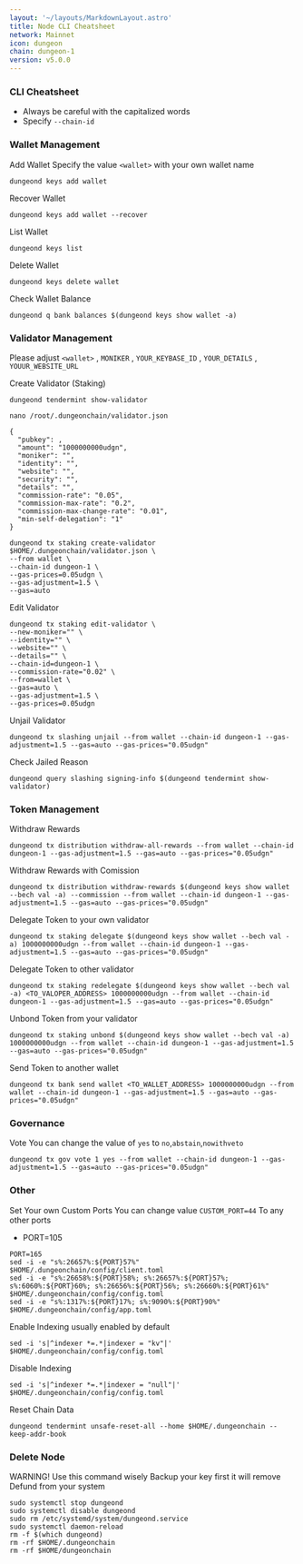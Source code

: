 ```yaml
---
layout: '~/layouts/MarkdownLayout.astro'
title: Node CLI Cheatsheet
network: Mainnet
icon: dungeon
chain: dungeon-1
version: v5.0.0
---
```


### CLI Cheatsheet

- Always be careful with the capitalized words
- Specify `--chain-id`

### Wallet Management

Add Wallet
Specify the value `<wallet>` with your own wallet name

```
dungeond keys add wallet
```

Recover Wallet
```
dungeond keys add wallet --recover
```

List Wallet
```
dungeond keys list
```

Delete Wallet
```
dungeond keys delete wallet
```

Check Wallet Balance
```
dungeond q bank balances $(dungeond keys show wallet -a)
```

### Validator Management

Please adjust `<wallet>` , `MONIKER` , `YOUR_KEYBASE_ID` , `YOUR_DETAILS` , `YOUUR_WEBSITE_URL`

Create Validator (Staking)
```
dungeond tendermint show-validator
```
```
nano /root/.dungeonchain/validator.json
```
```
{
  "pubkey": ,
  "amount": "1000000000udgn",
  "moniker": "",
  "identity": "",
  "website": "",
  "security": "",
  "details": "",
  "commission-rate": "0.05",
  "commission-max-rate": "0.2",
  "commission-max-change-rate": "0.01",
  "min-self-delegation": "1"
}
```
```
dungeond tx staking create-validator $HOME/.dungeonchain/validator.json \
--from wallet \
--chain-id dungeon-1 \
--gas-prices=0.05udgn \
--gas-adjustment=1.5 \
--gas=auto
```


Edit Validator
```
dungeond tx staking edit-validator \
--new-moniker="" \
--identity="" \
--website="" \
--details="" \
--chain-id=dungeon-1 \
--commission-rate="0.02" \
--from=wallet \
--gas=auto \
--gas-adjustment=1.5 \
--gas-prices=0.05udgn
```

Unjail Validator
```
dungeond tx slashing unjail --from wallet --chain-id dungeon-1 --gas-adjustment=1.5 --gas=auto --gas-prices="0.05udgn"
```

Check Jailed Reason
```
dungeond query slashing signing-info $(dungeond tendermint show-validator)
```

### Token Management

Withdraw Rewards
```
dungeond tx distribution withdraw-all-rewards --from wallet --chain-id dungeon-1 --gas-adjustment=1.5 --gas=auto --gas-prices="0.05udgn"
```

Withdraw Rewards with Comission
```
dungeond tx distribution withdraw-rewards $(dungeond keys show wallet --bech val -a) --commission --from wallet --chain-id dungeon-1 --gas-adjustment=1.5 --gas=auto --gas-prices="0.05udgn"
```

Delegate Token to your own validator
```
dungeond tx staking delegate $(dungeond keys show wallet --bech val -a) 1000000000udgn --from wallet --chain-id dungeon-1 --gas-adjustment=1.5 --gas=auto --gas-prices="0.05udgn"
```

Delegate Token to other validator
```
dungeond tx staking redelegate $(dungeond keys show wallet --bech val -a) <TO_VALOPER_ADDRESS> 1000000000udgn --from wallet --chain-id dungeon-1 --gas-adjustment=1.5 --gas=auto --gas-prices="0.05udgn"
```

Unbond Token from your validator
```
dungeond tx staking unbond $(dungeond keys show wallet --bech val -a) 1000000000udgn --from wallet --chain-id dungeon-1 --gas-adjustment=1.5 --gas=auto --gas-prices="0.05udgn"
```

Send Token to another wallet
```
dungeond tx bank send wallet <TO_WALLET_ADDRESS> 1000000000udgn --from wallet --chain-id dungeon-1 --gas-adjustment=1.5 --gas=auto --gas-prices="0.05udgn"
```

### Governance 

Vote
You can change the value of `yes` to `no`,`abstain`,`nowithveto`

```
dungeond tx gov vote 1 yes --from wallet --chain-id dungeon-1 --gas-adjustment=1.5 --gas=auto --gas-prices="0.05udgn"
```

### Other

Set Your own Custom Ports
You can change value `CUSTOM_PORT=44` To any other ports

- PORT=105
```  
PORT=165
sed -i -e "s%:26657%:${PORT}57%" $HOME/.dungeonchain/config/client.toml
sed -i -e "s%:26658%:${PORT}58%; s%:26657%:${PORT}57%; s%:6060%:${PORT}60%; s%:26656%:${PORT}56%; s%:26660%:${PORT}61%" $HOME/.dungeonchain/config/config.toml
sed -i -e "s%:1317%:${PORT}17%; s%:9090%:${PORT}90%" $HOME/.dungeonchain/config/app.toml
```

Enable Indexing usually enabled by default
```
sed -i 's|^indexer *=.*|indexer = "kv"|' $HOME/.dungeonchain/config/config.toml
```

Disable Indexing
```
sed -i 's|^indexer *=.*|indexer = "null"|' $HOME/.dungeonchain/config/config.toml
```

Reset Chain Data
```
dungeond tendermint unsafe-reset-all --home $HOME/.dungeonchain --keep-addr-book
```

### Delete Node

WARNING! Use this command wisely 
Backup your key first it will remove Defund from your system

```
sudo systemctl stop dungeond
sudo systemctl disable dungeond
sudo rm /etc/systemd/system/dungeond.service
sudo systemctl daemon-reload
rm -f $(which dungeond)
rm -rf $HOME/.dungeonchain
rm -rf $HOME/dungeonchain
```
